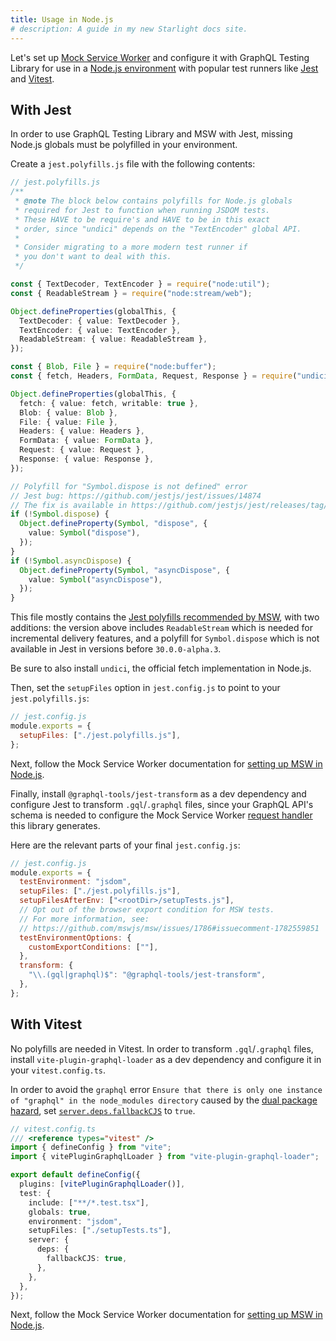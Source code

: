 ```yaml
---
title: Usage in Node.js
# description: A guide in my new Starlight docs site.
---
```



Let's set up [Mock Service Worker](https://mswjs.io/docs) and configure it with GraphQL Testing Library for use in a [Node.js environment](https://mswjs.io/docs/integrations/node) with popular test runners like [Jest](https://jestjs.io/) and [Vitest](https://vitest.dev/).

## With Jest

In order to use GraphQL Testing Library and MSW with Jest, missing Node.js globals must be polyfilled in your environment.

Create a `jest.polyfills.js` file with the following contents:

```ts
// jest.polyfills.js
/**
 * @note The block below contains polyfills for Node.js globals
 * required for Jest to function when running JSDOM tests.
 * These HAVE to be require's and HAVE to be in this exact
 * order, since "undici" depends on the "TextEncoder" global API.
 *
 * Consider migrating to a more modern test runner if
 * you don't want to deal with this.
 */

const { TextDecoder, TextEncoder } = require("node:util");
const { ReadableStream } = require("node:stream/web");

Object.defineProperties(globalThis, {
  TextDecoder: { value: TextDecoder },
  TextEncoder: { value: TextEncoder },
  ReadableStream: { value: ReadableStream },
});

const { Blob, File } = require("node:buffer");
const { fetch, Headers, FormData, Request, Response } = require("undici");

Object.defineProperties(globalThis, {
  fetch: { value: fetch, writable: true },
  Blob: { value: Blob },
  File: { value: File },
  Headers: { value: Headers },
  FormData: { value: FormData },
  Request: { value: Request },
  Response: { value: Response },
});

// Polyfill for "Symbol.dispose is not defined" error
// Jest bug: https://github.com/jestjs/jest/issues/14874
// The fix is available in https://github.com/jestjs/jest/releases/tag/v30.0.0-alpha.3 - this polyfill is necessary for earlier versions
if (!Symbol.dispose) {
  Object.defineProperty(Symbol, "dispose", {
    value: Symbol("dispose"),
  });
}
if (!Symbol.asyncDispose) {
  Object.defineProperty(Symbol, "asyncDispose", {
    value: Symbol("asyncDispose"),
  });
}
```

This file mostly contains the [Jest polyfills recommended by MSW](https://mswjs.io/docs/faq/#requestresponsetextencoder-is-not-defined-jest), with two additions: the version above includes `ReadableStream` which is needed for incremental delivery features, and a polyfill for `Symbol.dispose` which is not available in Jest in versions before `30.0.0-alpha.3`.

<Aside type="note">

Be sure to also install `undici`, the official fetch implementation in Node.js.

</Aside>

Then, set the `setupFiles` option in `jest.config.js` to point to your `jest.polyfills.js`:

```js ins={3}
// jest.config.js
module.exports = {
  setupFiles: ["./jest.polyfills.js"],
};
```

Next, follow the Mock Service Worker documentation for [setting up MSW in Node.js](https://mswjs.io/docs/integrations/node).

Finally, install `@graphql-tools/jest-transform` as a dev dependency and configure Jest to transform `.gql`/`.graphql` files, since your GraphQL API's schema is needed to configure the Mock Service Worker [request handler](https://mswjs.io/docs/concepts/request-handler/) this library generates.

Here are the relevant parts of your final `jest.config.js`:

```js ins={12-14}
// jest.config.js
module.exports = {
  testEnvironment: "jsdom",
  setupFiles: ["./jest.polyfills.js"],
  setupFilesAfterEnv: ["<rootDir>/setupTests.js"],
  // Opt out of the browser export condition for MSW tests.
  // For more information, see:
  // https://github.com/mswjs/msw/issues/1786#issuecomment-1782559851
  testEnvironmentOptions: {
    customExportConditions: [""],
  },
  transform: {
    "\\.(gql|graphql)$": "@graphql-tools/jest-transform",
  },
};
```

## With Vitest

No polyfills are needed in Vitest. In order to transform `.gql`/`.graphql` files, install `vite-plugin-graphql-loader` as a dev dependency and configure it in your `vitest.config.ts`.

<Aside type="note">

In order to avoid the `graphql` error `Ensure that there is only one instance of "graphql" in the node_modules directory` caused by the [dual package hazard](https://nodejs.org/api/packages.html#dual-package-hazard), set [`server.deps.fallbackCJS`](https://vitest.dev/config/#server-deps-fallbackcjs) to `true`.

</Aside>

```ts ins={4,7, 13-17}
// vitest.config.ts
/// <reference types="vitest" />
import { defineConfig } from "vite";
import { vitePluginGraphqlLoader } from "vite-plugin-graphql-loader";

export default defineConfig({
  plugins: [vitePluginGraphqlLoader()],
  test: {
    include: ["**/*.test.tsx"],
    globals: true,
    environment: "jsdom",
    setupFiles: ["./setupTests.ts"],
    server: {
      deps: {
        fallbackCJS: true,
      },
    },
  },
});
```

Next, follow the Mock Service Worker documentation for [setting up MSW in Node.js](https://mswjs.io/docs/integrations/node).

